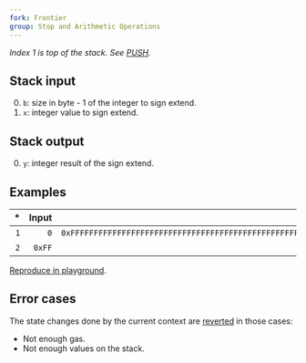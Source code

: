 ```yaml
---
fork: Frontier
group: Stop and Arithmetic Operations
---
```


*Index 1 is top of the stack. See [PUSH](/#60).*

## Stack input

0. `b`: size in byte - 1 of the integer to sign extend.
1. `x`: integer value to sign extend.

## Stack output

0. `y`: integer result of the sign extend.

## Examples

| * | Input | Output | * | * | Input | Output |
|--:|------:|-------:|--:|--:|------:|-------:|
| `1` | `0` | `0xFFFFFFFFFFFFFFFFFFFFFFFFFFFFFFFFFFFFFFFFFFFFFFFFFFFFFFFFFFFFFFFF` | * | `1` | `0` | `0x7F` |
| `2` | `0xFF` | | * | `2` | `0x7F` | |

[Reproduce in playground](/playground?unit=Wei&codeType=Mnemonic&code='z1~xFywwz2~x7y'~wPUSH1%200z%2F%2F%20Example%20yF~wSIGNEXTENDw%5Cn%01wyz~_).

## Error cases

The state changes done by the current context are [reverted](#FD) in those cases:
- Not enough gas.
- Not enough values on the stack.
